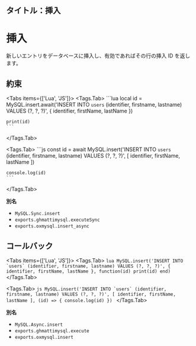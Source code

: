 ## タイトル：挿入


# 挿入

新しいエントリをデータベースに挿入し、有効であればその行の挿入 ID を返します。

## 約束

<Tabs items={['Lua', 'JS']}>
  <Tags.Tab>
    ```lua
    local id = MySQL.insert.await('INSERT INTO `users` (identifier, firstname, lastname) VALUES (?, ?, ?)', {
        identifier, firstName, lastName
    })

    print(id)
    ```

  </Tags.Tab>

  <Tags.Tab>
    ```js
    const id = await MySQL.insert('INSERT INTO `users` (identifier, firstname, lastname) VALUES (?, ?, ?)', [
      identifier, firstName, lastName
    ])

    console.log(id)
    ```

  </Tags.Tab>
</Tabs>

**別名**

- `MySQL.Sync.insert`
- `exports.ghmattimysql.executeSync`
- `exports.oxmysql.insert_async`

## コールバック

<Tabs items={['Lua', 'JS']}>
  <Tags.Tab>
    ```lua
    MySQL.insert('INSERT INTO `users` (identifier, firstname, lastname) VALUES (?, ?, ?)', {
        identifier, firstName, lastName
    }, function(id)
        print(id)
    end)
    ```
  </Tags.Tab>

  <Tags.Tab>
    ```js
    MySQL.insert('INSERT INTO `users` (identifier, firstname, lastname) VALUES (?, ?, ?)', [
      identifier, firstName, lastName
    ], (id) => {
      console.log(id)
    })
    ```
  </Tags.Tab>
</Tabs>

**別名**

- `MySQL.Async.insert`
- `exports.ghmattimysql.execute`
- `exports.oxmysql.insert`
